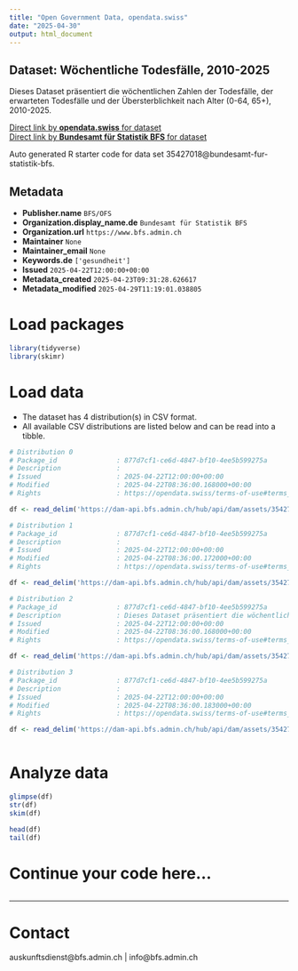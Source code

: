 ```yaml
---
title: "Open Government Data, opendata.swiss"
date: "2025-04-30"
output: html_document
---
```


## Dataset: Wöchentliche Todesfälle, 2010-2025

Dieses Dataset präsentiert die wöchentlichen Zahlen der Todesfälle, der erwarteten Todesfälle und der Übersterblichkeit nach Alter (0-64, 65+), 2010-2025.

[Direct link by **opendata.swiss** for dataset](https://opendata.swiss/de/dataset/wochentliche-todesfalle-2010-2025)<br>
[Direct link by **Bundesamt für Statistik BFS** for dataset](https://www.bfs.admin.ch/asset/de/ts-d-14.03.04.03-wr)

Auto generated R starter code for data set 35427018@bundesamt-fur-statistik-bfs.

## Metadata

- **Publisher.name** `BFS/OFS`
- **Organization.display_name.de** `Bundesamt für Statistik BFS`
- **Organization.url** `https://www.bfs.admin.ch`
- **Maintainer** `None`
- **Maintainer_email** `None`
- **Keywords.de** `['gesundheit']`
- **Issued** `2025-04-22T12:00:00+00:00`
- **Metadata_created** `2025-04-23T09:31:28.626617`
- **Metadata_modified** `2025-04-29T11:19:01.038805`


# Load packages

```r

library(tidyverse)
library(skimr)

```

# Load data

-   The dataset has 4 distribution(s) in CSV format.
-   All available CSV distributions are listed below and can be read into a tibble.

```r

# Distribution 0
# Package_id               : 877d7cf1-ce6d-4847-bf10-4ee5b599275a
# Description              : 
# Issued                   : 2025-04-22T12:00:00+00:00
# Modified                 : 2025-04-22T08:36:00.168000+00:00
# Rights                   : https://opendata.swiss/terms-of-use#terms_by_ask

df <- read_delim('https://dam-api.bfs.admin.ch/hub/api/dam/assets/35427039/master')

# Distribution 1
# Package_id               : 877d7cf1-ce6d-4847-bf10-4ee5b599275a
# Description              : 
# Issued                   : 2025-04-22T12:00:00+00:00
# Modified                 : 2025-04-22T08:36:00.172000+00:00
# Rights                   : https://opendata.swiss/terms-of-use#terms_by_ask

df <- read_delim('https://dam-api.bfs.admin.ch/hub/api/dam/assets/35427035/master')

# Distribution 2
# Package_id               : 877d7cf1-ce6d-4847-bf10-4ee5b599275a
# Description              : Dieses Dataset präsentiert die wöchentlichen Zahlen der Todesfälle, der erwarteten Todesfälle und der Übersterblichkeit nach Alter (0-64, 65+), 2010-2025.
# Issued                   : 2025-04-22T12:00:00+00:00
# Modified                 : 2025-04-22T08:36:00.168000+00:00
# Rights                   : https://opendata.swiss/terms-of-use#terms_by_ask

df <- read_delim('https://dam-api.bfs.admin.ch/hub/api/dam/assets/35427043/master')

# Distribution 3
# Package_id               : 877d7cf1-ce6d-4847-bf10-4ee5b599275a
# Description              : 
# Issued                   : 2025-04-22T12:00:00+00:00
# Modified                 : 2025-04-22T08:36:00.183000+00:00
# Rights                   : https://opendata.swiss/terms-of-use#terms_by_ask

df <- read_delim('https://dam-api.bfs.admin.ch/hub/api/dam/assets/35427031/master')



```

# Analyze data

```r

glimpse(df)
str(df)
skim(df)

head(df)
tail(df)

```

# Continue your code here...

```r

```

------------------------------------------------------------------------

# Contact

auskunftsdienst@bfs.admin.ch | info@bfs.admin.ch
